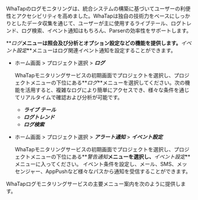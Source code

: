WhaTapのログモニタリングは、統合システムの構築に基づいてユーザーの利便性とアクセシビリティを高めました。WhaTapは独自の技術力をベースにしっかりとしたデータ収集を通じて、ユーザーが主に使用するライブテール、ログトレンド、ログ検索、イベント通知はもちろん、Parserの効率性をサポートします。 

**_ログ_**メニューは照会及び分析とオプション設定などの機能を提供します。**_イベント設定_**メニューはログ関連イベント通知を設定することができます。

-   ホーム画面 > プロジェクト選択 > **_ログ_**

    WhaTapモニタリングサービスの初期画面でプロジェクトを選択し、プロジェクトメニューの下位にある**_ログ_**メニューを選択してください。次の機能を活用すると、複雑なログにより簡単にアクセスでき、様々な条件を通じてリアルタイムで確認および分析が可能です。

    -   **_ライブ テール_**
    -   **_ログトレンド_**
    -   **_ログ検索_**
-   ホーム画面 > プロジェクト選択 > **_アラート通知_** > **_イベント設定_**

    WhaTapモニタリングサービスの初期画面でプロジェクトを選択し、プロジェクトメニューの下位にある**_警告通知_**メニューを選択し、**_イベント設定_**メニューに入ってください。 イベント条件を設定し、メール、SMS、メッセンジャー、AppPushなど様々なパスから通知を受信することができます。

WhaTapログモニタリングサービスの主要メニュー案内を次のように提供します。


<DocCardList/>
